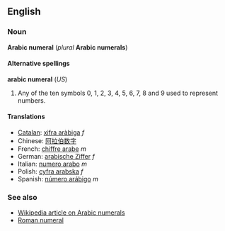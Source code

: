 ==English==
===Noun===
'''Arabic numeral''' (''plural'' '''Arabic numerals''')

====Alternative spellings====
'''arabic numeral''' (''US'')

#{{arithmetic}} Any of the ten symbols 0, 1, 2, 3, 4, 5, 6, 7, 8 and 9 used to represent numbers.  

====Translations====
*[[Catalan]]: [[xifra aràbiga]] ''f''
*Chinese: [[阿拉伯数字]]
*French: [[chiffre arabe]] ''m''
*German: [[arabische Ziffer]] ''f''
*Italian: [[numero arabo]] ''m''
*Polish: [[cyfra arabska]] ''f''
*Spanish: [[número arábigo]] ''m''

===See also===
*[[w:Arabic Numerals|Wikipedia article on Arabic numerals]]
*[[Roman numeral]]